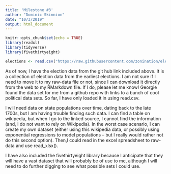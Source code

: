 ```yaml
---
title: 'Milestone #3'
author: "Dominic Skinnion"
date: "10/3/2019"
output: html_document
---
```


```r
knitr::opts_chunk$set(echo = TRUE)
library(readxl)
library(tidyverse)
library(fivethirtyeight)
```

```r
elections <- read.csv("https://raw.githubusercontent.com/zonination/election-history/master/elec.csv")
```

As of now, I have the election data from the git hub link included above. It is a collection of election data from the earliest elections. I am not sure if I need to move it to my raw-data file or not, since I can download it directly from the web to my RMarkdown file. If I do, please let me know! Georgie found the data set for me from a github repo with links to a bunch of cool political data sets. So far, I have only loaded it in using read.csv.

I will need data on state populations over time, dating back to the late 1700s, but I am having trouble finding such data. I can find a table on wikipedia, but when I go to the linked source, I cannot find the information (and, I do not want to rely on Wikipedia). In the worst case scenario, I can create my own dataset (either using this wikipedia data, or possibly using exponential regressions to model populations -- but I really would rather not do this second option). Then,I could read in the excel spreadsheet to raw-data and use read_xlsx().

I have also included the fivethirtyeight library because I anticipate that they will have a vast dataset that will probably be of use to me, although I will need to do further digging to see what possible sets I could use.
